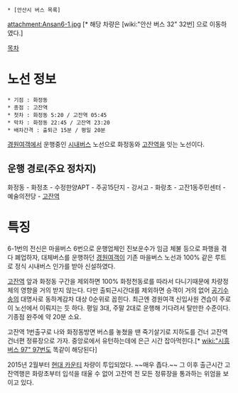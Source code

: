  * [안산시 버스 목록]

attachment:Ansan6-1.jpg
[* 해당 차량은 [wiki:"안산 버스 32" 32번] 으로 이동하였다.]

[[목차]]
= 노선 정보 =
 * 기점 : 화정동
 * 종점 : 고잔역
 * 첫차 : 화정동 5:20 / 고잔역 05:45
 * 막차 : 화정동 22:45 / 고잔역 23:20
 * 배차간격 : 출퇴근 15분 / 평일 20분

[[경원여객]]에서 운행중인 [[시내버스]] 노선으로 화정동와 [[고잔역]]을 잇는 노선이다.

== 운행 경로(주요 정차지) ==
화정동 - 화정초 - 수정한양APT - 주공15단지 - 강서고 - 화랑초 - 고잔1동주민센터 - 예술의전당 - [[고잔역]]

= 특징 =
6-1번의 전신은 마을버스 6번으로 운행업체인 진보운수가 임금 체불 등으로 파행을 겪다 폐업하자, 대체버스를 운행하던 [[경원여객]]이 기존 마을버스 노선과 100% 같은 루트로 정식 시내버스 인가를 받아 신설하였다.

[[고잔역]] 앞과 화정동 구간을 제외하면 100% 화정천동로를 따라서 다니기때문에 차량정체의 영향을 거의 받지 않는다. 다만 출퇴근시간대를 제외하면 승객이 거의 없어 [[공기수송]]의 대명사로 동하계감차 대상 0순위로 꼽힌다. 최근엔 경원여객 신입사원 견습이 주로 이 노선에서 이뤄지는 듯 하다. 평일 3대, 주말 2대로 운행해 기다려서 탈만한 수준이다. 기종점 완주에 약 20분 소요.

고잔역 1번출구로 나와 화정동방면 버스를 놓쳤을 땐 죽기살기로 지하도를 건너 고잔역건너편 정류장으로 가자. 중앙로에서 유턴하는데에 은근 시간 잡아먹힌다.[* [[wiki:"시흥 버스 97" 97번]]도 똑같이 해당된다]

2015년 2월부터 [[현대 카운티]] 차량이 투입되었다. ~~매우 좁다.~~ 그 이후 출근시간 고잔역행은 화랑초부터 입석을 태울 수 없어 고잔역 전 모든 정류장을 통과하는 위엄을 보이고 있다.
